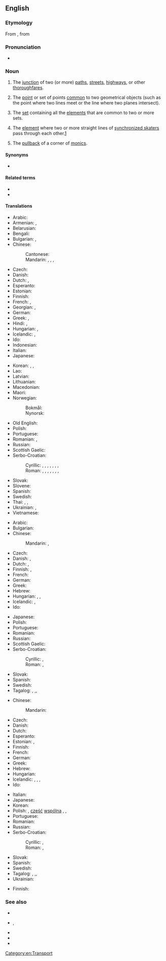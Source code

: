 ==English==
{{wikipedia}}

===Etymology===
From {{etyl|frm|en}} {{m|frm|intersection}}, from {{etyl|la|en}} {{m|la|intersectiō}}

===Pronunciation===
* {{IPA|en|/ˈɪntəɹˌsɛkʃən/|/ˌɪntəɹˈsɛkʃən/}}

===Noun===
{{en-noun}}

# The [[junction]] of two (or more) [[path]]s, [[street]]s, [[highway]]s, or other [[thoroughfare]]s.
# {{lb|en|geometry}} The [[point]] or set of points [[common]] to two geometrical objects (such as the point where two lines meet or the line where two planes intersect).
# {{lb|en|set theory}} The [[set]] containing all the [[element]]s that are common to two or more sets.
# {{lb|en|sports}} The [[element]] where two or more straight lines of [[synchronized skating|synchronized skaters]] pass through each other.[http://www.isu.org/vsite/vcontent/content/transnews/0,10869,4844-128590-19728-18885-295370-3787-4771-layout160-129898-news-item,00.html]
# {{lb|en|category theory}} The [[pullback]] of a corner of [[monic]]s.

====Synonyms====
* {{sense|junction of paths}} {{l|en|crossroads}}

====Related terms====
* {{l|en|intersect}}
* {{l|en|intersectionality}}

====Translations====
{{trans-top|junction of two or more paths, etc}}
* Arabic: {{t|ar|مُفْتَرَق|m}}
* Armenian: {{t+|hy|խաչմերուկ}}, {{t+|hy|քառուղի}}
* Belarusian: {{t|be|скрыжава́нне|n|sc=Cyrl}}
* Bengali: {{t|bn|ছেদ}}
* Bulgarian: {{t|bg|кръсто́вище|n|sc=Cyrl}}, {{t+|bg|кръстопъ̀т|m|sc=Cyrl}}
* Chinese:
*: Cantonese: {{t|yue|路口|tr=lou6 hau2}}
*: Mandarin: {{t+|cmn|路口|tr=lùkǒu|sc=Hani}}, {{t+|cmn|交叉|tr=jiāochā|sc=Hani}}, {{t|cmn|交差點|sc=Hani}}, {{t+|cmn|交差点|tr=jiāochāidiǎn|sc=Hani}}
* Czech: {{t+|cs|křižovatka|f}}
* Danish: {{t+|da|kryds|n}}
* Dutch: {{t+|nl|kruising|f}}, {{t+|nl|kruispunt|m}}
* Esperanto: {{t|eo|kruciĝo}}
* Estonian: {{t|et|ristmik}}
* Finnish: {{t+|fi|risteys}}
* French: {{t+|fr|carrefour|m}}, {{t+|fr|intersection|f}}
* Georgian: {{t|ka|გზაჯვარედინი}}, {{t|ka|მებოძირი}}
* German: {{t+|de|Kreuzung|f}}
* Greek: {{t+|el|διασταύρωση|f}}, {{t+|el|σταυροδρόμι|n}}
* Hindi: {{t+|hi|चौराहा|m|sc=Deva}}, {{t+|hi|दोराहा|m|sc=Deva}}
* Hungarian: {{t+|hu|útkereszteződés}}, {{t+|hu|csomópont}}
* Icelandic: {{t|is|vegamót|n-p}}, {{t+|is|gatnamót|n-p}}
* Ido: {{t+|io|krucovoyo}}
* Indonesian: {{t+|id|persimpangan}}
* Italian: {{t+|it|incrocio|m}}
* Japanese: {{t+|ja|交差点|tr=こうさてん, kōsaten}}
{{trans-mid}}
* Korean: {{t+|ko|사거리}}, {{t+|ko|네거리}}, {{t+|ko|교차로}}
* Lao: {{t|lo|ທະວິບົດ}}
* Latvian: {{t|lv|krustošanās|m}}
* Lithuanian: {{t|lt|sankryža|f}}
* Macedonian: {{t|mk|крстопат|m|sc=Cyrl}}
* Maori: {{t|mi|rīpekanga}}
* Norwegian:
*: Bokmål: {{t+|nb|kryss|n}}
*: Nynorsk: {{t|nn|kryss|n}}
* Old English: {{t|ang|ġelǣte|n}}
* Polish: {{t+|pl|skrzyżowanie|n}}
* Portuguese: {{t+|pt|interseção|f}}
* Romanian: {{t+|ro|intersecție|f}}, {{t+|ro|intersectare|f}}
* Russian: {{t+|ru|перекрёсток|m}}
* Scottish Gaelic: {{t|gd|eadar-ghearradh|m}}
* Serbo-Croatian:
*: Cyrillic: {{t|sh|кри́жа̄ње|n|sc=Cyrl}}, {{t|sh|ра́скр̄шће|n|sc=Cyrl}}, {{t|sh|ра́скрсница|f|sc=Cyrl}}, {{t|sh|ра́скрӣжје|n|sc=Cyrl}}, {{t|sh|крѝжӣште|n|sc=Cyrl}}, {{t|sh|крижо̀пӯт|m|sc=Cyrl}}, {{t|sh|крижо̀пӯће|n|sc=Cyrl}}, {{t|sh|крсто̀пӯће|n|sc=Cyrl}}
*: Roman: {{t+|sh|krížānje|n}}, {{t+|sh|ráskr̄šće|n}}, {{t+|sh|ráskrsnica|f}}, {{t+|sh|ráskrīžje|n}}, {{t+|sh|krìžīšte|n}}, {{t|sh|križòpūt|m}}, {{t+|sh|križòpūće|n}}, {{t+|sh|krstòpūće|n}}
* Slovak: {{t|sk|križovatka|f}}
* Slovene: {{t+|sl|križišče|n}}
* Spanish: {{t+|es|cruce|m}}
* Swedish: {{t+|sv|korsning|c}}
* Thai: {{t+|th|สี่แยก||tr=sèe-yâek}}, {{t|th|ทางแยก|tr=taang-yâek}}, {{t|th|ชุมทาง|tr=chum-taang}}
* Ukrainian: {{t|uk|перехре́сток|m|sc=Cyrl}}, {{t|uk|перехре́стя|n|sc=Cyrl}}
* Vietnamese: {{t+|vi|ngã tư}}
{{trans-bottom}}

{{trans-top|in geometry}}
* Arabic: {{t|ar|تَقَاطُع}}
* Bulgarian: {{t|bg|пресечна точка}}
* Chinese:
*: Mandarin: {{t+|cmn|交點|sc=Hani}}, {{t+|cmn|交点|tr=jiāodiǎn|sc=Hani}}
* Czech: {{t|cs|průsečík|m}}
* Danish: {{t|da|skæring}}, {{t|da|skæringspunkt|n}}
* Dutch: {{t+|nl|kruispunt|m}}, {{t|nl|doorsnijding|f}}
* Finnish: {{t+|fi|leikkauspiste}}, {{t+|fi|leikkaus}}
* French: {{t+|fr|intersection|f}}
* German: {{t+|de|Schnittpunkt|m}}
* Greek: {{t+|el|τομή|f}}
* Hebrew: {{t|he|חיתוך}}
* Hungarian: {{t+|hu|metszőpont}}, {{t+|hu|metszéspont}}, {{t+|hu|metszet}}
* Icelandic: {{t|is|sniðmengi|n}}, {{qualifier|a single point of intersection}} {{t|is|skurðpunktur|m}}
* Ido: {{t+|io|interseko}}
{{trans-mid}}
* Japanese: {{t+|ja|交点|tr=こうてん, kōten}}
* Polish: {{t|pl|punkt przecięcia|m}}
* Portuguese: {{t+|pt|interseção|f}}
* Romanian: {{t+|ro|intersecție|f}}
* Russian: {{t+|ru|пересече́ние|n}}
* Scottish Gaelic: {{t|gd|eadar-ghearradh|m}}
* Serbo-Croatian:
*: Cyrillic: {{qualifier|Ekavian}} {{t|sh|пре́сек|m|sc=Cyrl}}, {{qualifier|Ijekavian}} {{t|sh|пре́сјек|m|sc=Cyrl}}
*: Roman: {{qualifier|Ekavian}} {{t|sh|prések|m}}, {{qualifier|Ijekavian}} {{t+|sh|présjek|m}}
* Slovak: {{t|sk|priesečník|m}}
* Spanish: {{t+|es|intersección|f}}
* Swedish: {{t|sv|skärning|c}}
* Tagalog: {{t|tl|bagtasan}}, {{t|tl|pagbagtas}},, {{t+|tl|bagtas}}
{{trans-bottom}}

{{trans-top|in set theory}}
* Chinese:
*: Mandarin: {{t+|cmn|交集|tr=jiāojí|sc=Hani}}
* Czech: {{t|cs|průnik|m}}
* Danish: {{t|da|fællesmængde|c}}
* Dutch: {{t+|nl|doorsnede}}
* Esperanto: {{t|eo|komunaĵo}}
* Estonian: {{t|et|ühisosa}}, {{t|et|lõige}}
* Finnish: {{t+|fi|leikkaus}}
* French: {{t+|fr|intersection|f}}
* German: {{t+|de|Durchschnitt}}
* Greek: {{t+|el|τομή|f}}
* Hebrew: {{t|he|חיתוך}}
* Hungarian: {{t+|hu|metszet}}
* Icelandic: {{t|is|sniðmengi|n}}, {{t+|is|snið|n}}, {{t|is|skurðmengi|n}}, {{t|is|skarmengi|n}}
* Ido: {{t+|io|interseko}}
{{trans-mid}}
* Italian: {{t+|it|intersezione|f}}
* Japanese: {{t+|ja|積集合|tr=せきしゅうごう, sekishūgō}}
* Korean: {{t+|ko|교집합}}
* Polish: {{t+|pl|przekrój|m}}, [[część]] [[wspólny|wspólna]] {{g|f}}, {{t+|pl|przecięcie|n}}, {{t|pl|iloczyn zbiorów|m}}
* Portuguese: {{t+|pt|interseção|f}}
* Romanian: {{t+|ro|intersecție|f}}
* Russian: {{t+|ru|пересече́ние|n}}
* Serbo-Croatian:
*: Cyrillic: {{qualifier|Ekavian}} {{t|sh|пре́сек|m|sc=Cyrl}}, {{qualifier|Ijekavian}} {{t|sh|пре́сјек|m|sc=Cyrl}}
*: Roman: {{qualifier|Ekavian}} {{t|sh|prések|m}}, {{qualifier|Ijekavian}} {{t+|sh|présjek|m}}
* Slovak: {{t|sk|prienik|m}}
* Spanish: {{t+|es|intersección|f}}
* Swedish: {{t+|sv|snitt|n}}
* Tagalog: {{t|tl|bagtasan}}, {{t|tl|pagbagtas}},, {{t+|tl|bagtas}}
* Ukrainian: {{t|uk|перетин множин}}
{{trans-bottom}}

{{trans-top|two or more straight lines of synchronized skaters passing through each other}}
* Finnish: {{t+|fi|läpimeno}}
{{trans-mid}}
{{trans-bottom}}

===See also===
* {{l|en|corner}}
* {{l|en|crossroad}}, {{l|en|crossroads}}
* {{l|en|junction}}
* {{l|en|union}}
* {{l|en|∩}}

[[Category:en:Transport]]